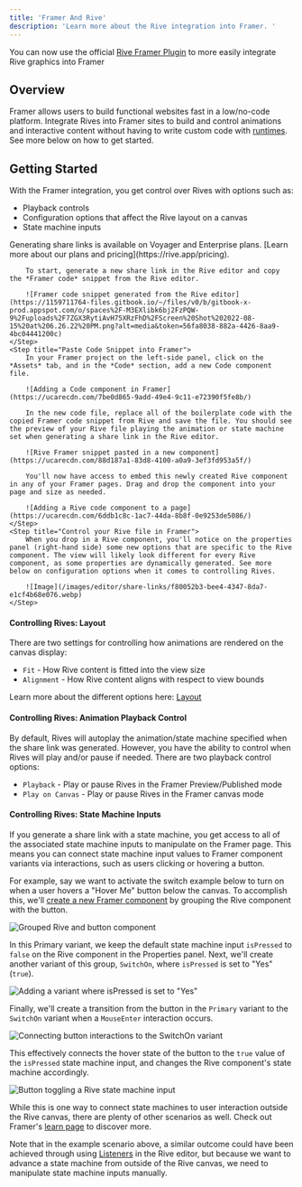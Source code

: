 ```yaml
---
title: 'Framer And Rive'
description: 'Learn more about the Rive integration into Framer. '
---
```



<Note>You can now use the official [Rive Framer Plugin](https://www.framer.com/marketplace/plugins/rive/) to more easily integrate Rive graphics into Framer</Note>

<YouTube id="jM8DQmPw0pc" />

## Overview

Framer allows users to build functional websites fast in a low/no-code platform. Integrate Rives into Framer sites to build and control animations and interactive content without having to write custom code with [runtimes](/runtimes/). See more below on how to get started.

## Getting Started

With the Framer integration, you get control over Rives with options such as:

- Playback controls
- Configuration options that affect the Rive layout on a canvas
- State machine inputs

<Steps>
    <Step title="Make a Share Link">
        <Note>Generating share links is available on Voyager and Enterprise plans. [Learn more about our plans and pricing](https://rive.app/pricing).</Note>

        To start, generate a new share link in the Rive editor and copy the *Framer code* snippet from the Rive editor.

        ![Framer code snippet generated from the Rive editor](https://1159711764-files.gitbook.io/~/files/v0/b/gitbook-x-prod.appspot.com/o/spaces%2F-M3EXlibk6bj2FzPQW-9%2Fuploads%2F7ZGX3RytiAvH75XRzFhD%2FScreen%20Shot%202022-08-15%20at%206.26.22%20PM.png?alt=media&token=56fa8038-882a-4426-8aa9-4bc04441200c)
    </Step>
    <Step title="Paste Code Snippet into Framer">
        In your Framer project on the left-side panel, click on the *Assets* tab, and in the *Code* section, add a new Code component file.

        ![Adding a Code component in Framer](https://ucarecdn.com/7be0d865-9add-49e4-9c11-e72390f5fe8b/)

        In the new code file, replace all of the boilerplate code with the copied Framer code snippet from Rive and save the file. You should see the preview of your Rive file playing the animation or state machine set when generating a share link in the Rive editor.

        ![Rive Framer snippet pasted in a new component](https://ucarecdn.com/88d187a1-83d8-4100-a0a9-3ef3fd953a5f/)

        You'll now have access to embed this newly created Rive component in any of your Framer pages. Drag and drop the component into your page and size as needed.

        ![Adding a Rive code component to a page](https://ucarecdn.com/6ddb1c8c-1ac7-44da-8b8f-0e9253de5086/)
    </Step>
    <Step title="Control your Rive file in Framer">
        When you drop in a Rive component, you'll notice on the properties panel (right-hand side) some new options that are specific to the Rive component. The view will likely look different for every Rive component, as some properties are dynamically generated. See more below on configuration options when it comes to controlling Rives.

        ![Image](/images/editor/share-links/f80052b3-bee4-4347-8da7-e1cf4b68e076.webp)
    </Step>
</Steps>

#### Controlling Rives: Layout

There are two settings for controlling how animations are rendered on the canvas display:

- `Fit` - How Rive content is fitted into the view size
- `Alignment` - How Rive content aligns with respect to view bounds

Learn more about the different options here: [Layout](/editor/layouts/layouts-overview)

#### Controlling Rives: Animation Playback Control

By default, Rives will autoplay the animation/state machine specified when the share link was generated. However, you have the ability to control when Rives will play and/or pause if needed. There are two playback control options:

- `Playback` - Play or pause Rives in the Framer Preview/Published mode
- `Play on Canvas` - Play or pause Rives in the Framer canvas mode

#### Controlling Rives: State Machine Inputs

If you generate a share link with a state machine, you get access to all of the associated state machine inputs to manipulate on the Framer page. This means you can connect state machine input values to Framer component variants via interactions, such as users clicking or hovering a button.

For example, say we want to activate the switch example below to turn on when a user hovers a "Hover Me" button below the canvas. To accomplish this, we'll [create a new Framer component](https://www.framer.com/learn/component-creation/) by grouping the Rive component with the button.

![Grouped Rive and button component](/images/editor/share-links/c4628cfc-1609-4a91-a92b-872d82d51fda.webp)

In this Primary variant, we keep the default state machine input `isPressed` to `false` on the Rive component in the Properties panel. Next, we'll create another variant of this group, `SwitchOn`, where `isPressed` is set to "Yes" (`true`).

![Adding a variant where `isPressed` is set to "Yes"](/images/editor/share-links/8be626b1-c9b1-4f1b-ae24-9ad24376740a.webp)

Finally, we'll create a transition from the button in the `Primary` variant to the `SwitchOn` variant when a `MouseEnter` interaction occurs.

![Connecting button interactions to the SwitchOn variant](https://ucarecdn.com/eec38d46-5746-495f-8d1c-6d3e689681e0/)

This effectively connects the hover state of the button to the `true` value of the `isPressed` state machine input, and changes the Rive component's state machine accordingly.

![Button toggling a Rive state machine input](https://ucarecdn.com/d367027a-cd53-4bb8-ac68-1ab8533c197b/)

While this is one way to connect state machines to user interaction outside the Rive canvas, there are plenty of other scenarios as well. Check out Framer's [learn page](https://www.framer.com/learn/) to discover more.

<Info>Note that in the example scenario above, a similar outcome could have been achieved through using [Listeners](/editor/state-machine/listeners) in the Rive editor, but because we want to advance a state machine from outside of the Rive canvas, we need to manipulate state machine inputs manually.</Info>
